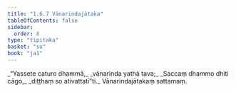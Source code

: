 ```yaml
---
title: "1.6.7 Vānarindajātaka"
tableOfContents: false
sidebar:
  order: 8
type: "tipitaka"
basket: "su"
book: "ja1"
---
```



<DynamicBreadcrumb />

<Division number="57" book="ja1">

<Paragraph number="125" type="verses" book="ja1">
_“Yassete caturo dhammā,_  
_vānarinda yathā tava;_  
_Saccaṃ dhammo dhiti cāgo,_  
_diṭṭhaṃ so ativattatī”ti._  


</Paragraph>
</Division>

<Paragraph number="126" type="center" book="ja1">
Vānarindajātakaṃ sattamaṃ.
</Paragraph>